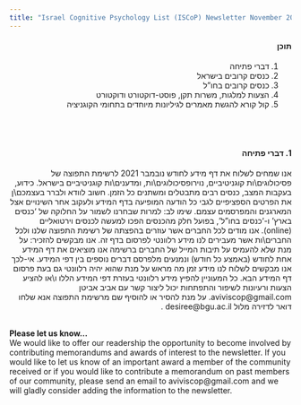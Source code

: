 ```yaml
---
title: "Israel Cognitive Psychology List (ISCoP) Newsletter November 2021"
---
```


<style>

.rtl { direction:rtl;}

</style>

<div class="rtl">
#### תוכן

1. דברי פתיחה
2. כנסים קרובים בישראל
3. כנסים קרובים בחו"ל
4. הצעות למלגות, משרות תקן, פוסט-דוקטורט ודוקטורט
5. קול קורא להגשת מאמרים לגיליונות מיוחדים בתחומי הקוגניציה
\
\
\
\

#### 1. דברי פתיחה
 
אנו שמחים לשלוח את דף מידע לחודש נובמבר 2021 לרשימת התפוצה של פסיכולוגים\\ות קוגניטיביים, נוירופסיכולוגים\\ות, ומדענים\\ות קוגניטיביים בישראל. כידוע, בעקבות המצב, כנסים רבים מתבטלים ומשתנים כל הזמן. חשוב לוודא ולברר בעצמכם\\ן את הפרטים הספציפיים לגבי כל הודעה המופיעה בדף המידע ולעקוב אחר השינויים אצל המארגנים והמפרסמים עצמם. שימו לב: למרות שבחרנו לשמור על החלוקה של 'כנסים בארץ' ו-'כנסים בחו"ל', בפועל חלק מהכנסים הפכו למעשה לכנסים וירטואליים (online). 
אנו מודים לכל החברים אשר עוזרים בהפצתה של רשימת התפוצה שלנו ולכל החברים\\ות אשר מעבירים לנו מידע רלוונטי לפרסום בדף זה. אנו מבקשים להזכיר: על מנת שלא להעמיס על תיבות המייל של החברים ברשימה אנו מוציאים את דף המידע אחת לחודש (באמצע כל חודש) ונמנעים מלפרסם דברים נוספים בין דפי המידע. אי-לכך אנו מבקשים לשלוח לנו מידע זמן מה מראש על מנת שהוא יהיה רלוונטי גם בעת פרסום דף המידע הבא. כל המעוניין להפיץ מידע רלוונטי בעזרת דפי המידע הללו ו\\או להציע הצעות ורעיונות לשיפור והתפתחות יכול ליצור קשר עם אביב אביטן aviviscop@gmail.com. על מנת להסיר או להוסיף שם מרשימת התפוצה אנא שלחו דואר לדזירה מלול desiree@bgu.ac.il .

</div>

\
**Please let us know…** \
We would like to offer our readership the opportunity to become involved by contributing memorandums and awards of interest to the newsletter. If you would like to let us know of an important award a member of the community received or if you would like to contribute a memorandum on past members of our community, please send an email to aviviscop@gmail.com and we will gladly consider adding the information to the newsletter.











